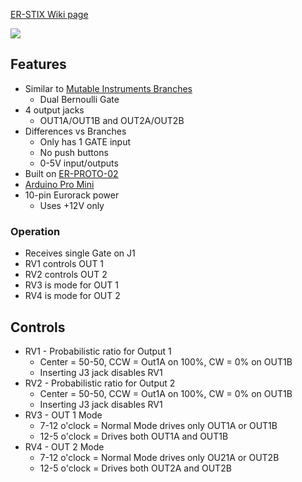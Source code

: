 [http://land-boards.com/blwiki/index.php?title=ER-STIX ER-STIX Wiki page]

<IMG SRC="http://land-boards.com/blwiki/images/9/9c/ER-STIX_P1080921_720PX.jpg"></IMG>

== Features ==

* Similar to [https://mutable-instruments.net/modules/branches/manual/ Mutable Instruments Branches]
** Dual Bernoulli Gate
* 4 output jacks
** OUT1A/OUT1B and OUT2A/OUT2B
* Differences vs Branches
** Only has 1 GATE input
** No push buttons
** 0-5V input/outputs
* Built on [[ER-PROTO-02]]
* [[Arduino Pro Mini]]
* 10-pin Eurorack power
** Uses +12V only

=== Operation ===

* Receives single Gate on J1
* RV1 controls OUT 1
* RV2 controls OUT 2
* RV3 is mode for OUT 1
* RV4 is mode for OUT 2

== Controls ==

* RV1 - Probabilistic ratio for Output 1
** Center = 50-50, CCW = Out1A on 100%, CW = 0% on OUT1B
** Inserting J3 jack disables RV1
* RV2 - Probabilistic ratio for Output 2
** Center = 50-50, CCW = Out1A on 100%, CW = 0% on OUT1B
** Inserting J3 jack disables RV1
* RV3 - OUT 1 Mode
** 7-12 o'clock = Normal Mode drives only OUT1A or OUT1B
** 12-5 o'clock = Drives both OUT1A and OUT1B
* RV4 - OUT 2 Mode
** 7-12 o'clock = Normal Mode drives only OU21A or OUT2B
** 12-5 o'clock = Drives both OUT2A and OUT2B
